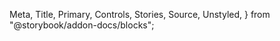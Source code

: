   Meta,
  Title,
  Primary,
  Controls,
  Stories,
  Source,
  Unstyled,
} from "@storybook/addon-docs/blocks";

<Meta isTemplate title="How to use Notification" />

<Title />
適用 : 基本跳出視窗及通知，分為四種類型(toast、modal、popover及alert)。

<Primary />

# Controls
這邊列出初始化時可以設定的 options.properties 及`type`參數，內部屬性請參考**properties屬性**區塊

<Controls />

---

# Usage API

初始化 Notification 元件，帶入 `trigger`、`options` 參數，並設定options屬性

```javascript
new Notification(trigger, (options = {}));
```

> ### parameters 參數設定

- <span className="sb-unstyled font-black">trigger</span>
  <span className="sb-unstyled data-type element">HTMLElement</span>

  傳入HTMLElement作為觸發元素，控制Notification出現與否。
    ```html
    <!-- 基本靜態結構 -->
    <label class="label input-label">
      <input type="checkbox" class="checkbox" />
      文字內容
    </label>
    ```   
  <br/>

- <span className="sb-unstyled font-black">options</span>
  <span className="sb-unstyled data-type">object</span>

  各屬性的型別及說明可參考上方Controls區塊

  ```javascript
    const options = {
      type: "msg",          //類型
      area: ["auto", "auto"], //尺寸
      msgContent: null,       //主要文字內容
      customContent: null,    //自定義HTML內容
      msgTitle: null,         //title文字
      classes: null,          //自定義class
      handler:null,
      placement:"center"     //位置
    };
  ```  
  <br />
- <span className="sb-unstyled font-black">type</span>
  <span className="sb-unstyled data-type str">string</span>

  通知視窗類型，分為四種: 
   - **toast**[ToastMsg](#ToastMsg)  
     讓使用者知道/提醒目前操作或是狀態，一般表現為在視窗某位置(通常為四個角落)跳出，並持續一段時間後消失。
      <div className="sb-unstyled note-msg my-3">
        <span>toast類型特色</span>
        <p>toast應該要由一個主容器包覆所有toast-item，且item要依照順序堆疊出現(FIFO)</p>
      </div>
   - **modal**[ModalMsg](#ModalMsg)  
     適合需要中斷使用者操作的情況，用於提供關鍵資訊或要求做出決定。對話框在出現時會禁用其他功能，並一直保留在屏幕上，直到確認、關閉或採取所需的操作。
   - **popover**[PopoverMsg](#PopoverMsg)  
     視覺呈現類似tooltip，不同的是可以控制觸發行為。
   - **msg**(default)[DefaultMsg](#DefaultMsg)  
     簡單提示訊息，會在指定時間(預設5秒)後自動消失。
  <br />

> ### properties 內部屬性 
> <span className="sb-unstyled data-type readonly">Read-only</span><span className="sb-unstyled">可以操作的屬性皆須使用methods來更改</span>

<div className="sb-unstyled table-container overflow-hidden">
  <table className="sb-unstyled table-content">
    <thead>
      <tr className="text-center">
        <td>property</td>
        <td>default</td>
        <td>type</td>
        <td>descriptions</td>
      </tr>
    </thead>
    <tbody>
      <tr>
        <td className="font-bold">UItype</td>
        <td>Notification</td>
        <td>string</td>
        <td>繼承自`BaseComponent`的屬性，代表該元件名稱</td>
      </tr>
      <tr>
        <td className="font-bold">options</td>
        <td>parameter`options`</td>
        <td>object</td>
        <td>相關設定值</td>
      </tr>
      <tr>
        <td className="font-bold">type</td>
        <td>toast</td>
        <td>string</td>
        <td>通知視窗種類</td>
      </tr>
      <tr>
        <td className="font-bold">triggerEl</td>
        <td>-</td>
        <td>HTMLElement</td>
        <td>觸發元素</td>
      </tr>
    </tbody>
  </table>
</div>

<br/>

> ### methods 方法
> 提供外部控制方法調整內部屬性值
  
    <p className="sb-unstyled font-bold text-yellow-500">Quick reference</p>

    <div className="sb-unstyled table-container overflow-hidden">
      <table className="sb-unstyled table-content">
        <thead>
          <tr className="text-center">
            <td>methods</td><td>descriptions</td>
          </tr>
        </thead>
        <tbody>
          <tr><td>`.show()`</td><td>顯示視窗</td></tr>
          <tr><td>`.hide()`</td><td>隱藏(關閉)視窗</td></tr>
        </tbody>
      </table>
    </div>

<span className="sb-unstyled methods mr-2">.show()</span><span className="sb-unstyled methods">.hide()</span>  

顯示/隱藏視窗
``` javascript 
  Notification.show(); 
  Notification.hide(); 
```  
<span className="sb-unstyled methods">.changeTheme(HEXstring)</span>
 - **Parameters**  
 參數可以放入任一HEX色碼，用來改變主題色

<div className="sb-unstyled alert-msg">當disabled狀態為true時禁止修改(會跳出錯誤通知)</div>
``` javascript
 Checkbox.changeTheme("#8ecb28"); 
```

<span className="sb-unstyled methods">.setDisabled(boolean)</span>
<span className="sb-unstyled methods">.setValue(value)</span>
<span className="sb-unstyled methods">.setChecked(boolean)</span>
 - **Parameters**  
 傳入boolean值更改disabled、checked狀態；傳入任一值更改`<input/>`的value值
``` javascript 
// ...init Checkbox

Checkbox.setDisabled(false);
Checkbox.setValue(value);
Checkbox.setChecked(true);

```
<span className="sb-unstyled methods">.getValue()</span>
<span className="sb-unstyled methods">.getChecked()</span>
 - **Returns**  
 分別回傳`<input/>`的value及checked值
``` javascript
Checkbox.getValue(); //""
Checkbox.getChecked(); //true
```  
---  

# 子類別  
<div className="sb-unstyled alert-msg">不會直接操作，僅列出參考用</div>  
<br/>

<h3 id="ToastMsg">ToastMsg 類別</h3>
<span className="sb-unstyled data-type inherits">Inherits flowbite Dismiss</span>

- **properties 屬性**  

    <div className="sb-unstyled table-container overflow-hidden">
      <table className="sb-unstyled table-content">
        <thead>
          <tr className="text-center">
            <td>property</td>
            <td>default</td>
            <td>type</td>
            <td>descriptions</td>
          </tr>
        </thead>
        <tbody>
          <tr>
            <td className="font-bold">UItype</td>
            <td>CheckboxGroup</td>
            <td>string</td>
            <td>繼承自`BaseComponent`的屬性，代表該元件名稱</td>
          </tr>
          <tr>
            <td className="font-bold">groupContainer</td>
            <td>`<ul/>`標籤元素</td>
            <td>HTMLElement</td>
            <td>容器元素節點</td>
          </tr>
          <tr>
            <td className="font-bold">groupName</td>
            <td>-</td>
            <td>string</td>
            <td>此元件群組名稱</td>
          </tr>
          <tr>
            <td className="font-bold">items</td>
            <td>[]</td>
            <td>array</td>
            <td>
              儲存所有子元件(Checkbox)
            </td>
          </tr>
        </tbody>
      </table>
    </div>
<br/>
---
<h3 id="ModalMsg">ModalMsg 類別</h3>
<span className="sb-unstyled data-type inherits">Inherits flowbite Modal</span>

- **properties 屬性**  

    <div className="sb-unstyled table-container overflow-hidden">
      <table className="sb-unstyled table-content">
        <thead>
          <tr className="text-center">
            <td>property</td>
            <td>default</td>
            <td>type</td>
            <td>descriptions</td>
          </tr>
        </thead>
        <tbody>
          <tr>
            <td className="font-bold">UItype</td>
            <td>CheckboxGroup</td>
            <td>string</td>
            <td>繼承自`BaseComponent`的屬性，代表該元件名稱</td>
          </tr>
          <tr>
            <td className="font-bold">groupContainer</td>
            <td>`<ul/>`標籤元素</td>
            <td>HTMLElement</td>
            <td>容器元素節點</td>
          </tr>
          <tr>
            <td className="font-bold">groupName</td>
            <td>-</td>
            <td>string</td>
            <td>此元件群組名稱</td>
          </tr>
          <tr>
            <td className="font-bold">items</td>
            <td>[]</td>
            <td>array</td>
            <td>
              儲存所有子元件(Checkbox)
            </td>
          </tr>
        </tbody>
      </table>
    </div>
<br/>
---
<h3 id="PopoverMsg">PopoverMsg 類別</h3>
<span className="sb-unstyled data-type inherits">Inherits flowbite Popover</span>

- **properties 屬性**  

    <div className="sb-unstyled table-container overflow-hidden">
      <table className="sb-unstyled table-content">
        <thead>
          <tr className="text-center">
            <td>property</td>
            <td>default</td>
            <td>type</td>
            <td>descriptions</td>
          </tr>
        </thead>
        <tbody>
          <tr>
            <td className="font-bold">UItype</td>
            <td>CheckboxGroup</td>
            <td>string</td>
            <td>繼承自`BaseComponent`的屬性，代表該元件名稱</td>
          </tr>
          <tr>
            <td className="font-bold">groupContainer</td>
            <td>`<ul/>`標籤元素</td>
            <td>HTMLElement</td>
            <td>容器元素節點</td>
          </tr>
          <tr>
            <td className="font-bold">groupName</td>
            <td>-</td>
            <td>string</td>
            <td>此元件群組名稱</td>
          </tr>
          <tr>
            <td className="font-bold">items</td>
            <td>[]</td>
            <td>array</td>
            <td>
              儲存所有子元件(Checkbox)
            </td>
          </tr>
        </tbody>
      </table>
    </div>
<br/>
---
<h3 id="DefaultMsg">DefaultMsg 類別</h3>

- **properties 屬性**  

    <div className="sb-unstyled table-container overflow-hidden">
      <table className="sb-unstyled table-content">
        <thead>
          <tr className="text-center">
            <td>property</td>
            <td>default</td>
            <td>type</td>
            <td>descriptions</td>
          </tr>
        </thead>
        <tbody>
          <tr>
            <td className="font-bold">UItype</td>
            <td>CheckboxGroup</td>
            <td>string</td>
            <td>繼承自`BaseComponent`的屬性，代表該元件名稱</td>
          </tr>
          <tr>
            <td className="font-bold">groupContainer</td>
            <td>`<ul/>`標籤元素</td>
            <td>HTMLElement</td>
            <td>容器元素節點</td>
          </tr>
          <tr>
            <td className="font-bold">groupName</td>
            <td>-</td>
            <td>string</td>
            <td>此元件群組名稱</td>
          </tr>
          <tr>
            <td className="font-bold">items</td>
            <td>[]</td>
            <td>array</td>
            <td>
              儲存所有子元件(Checkbox)
            </td>
          </tr>
        </tbody>
      </table>
    </div>